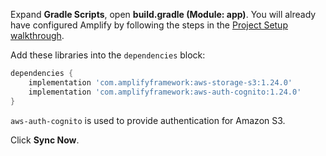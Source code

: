 Expand **Gradle Scripts**, open **build.gradle (Module: app)**. You will already have configured Amplify by following the steps in the [Project Setup walkthrough](/lib/project-setup/create-application).

Add these libraries into the `dependencies` block:
```groovy
dependencies {
    implementation 'com.amplifyframework:aws-storage-s3:1.24.0'
    implementation 'com.amplifyframework:aws-auth-cognito:1.24.0'
}
```

`aws-auth-cognito` is used to provide authentication for Amazon S3.

Click **Sync Now**.
